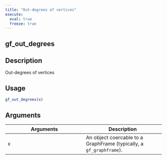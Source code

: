 ```yaml
---
title: "Out-degrees of vertices"
execute:
  eval: true
  freeze: true
---
```


## gf_out_degrees

## Description
Out-degrees of vertices


## Usage
```r
gf_out_degrees(x)
```

## Arguments
|Arguments|Description|
|---|---|
| x | An object coercable to a GraphFrame (typically, a `gf_graphframe`). |








